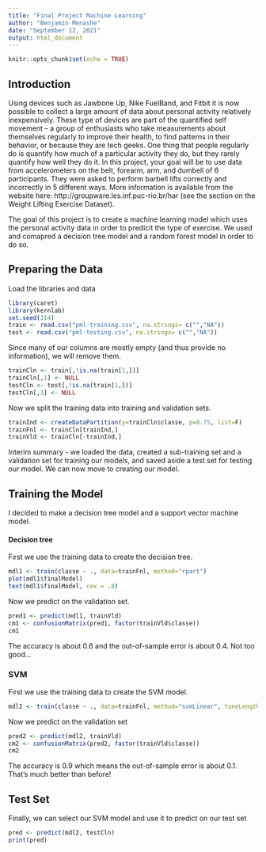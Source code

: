 ```yaml
---
title: "Final Project Machine Learning"
author: "Benjamin Menashe"
date: "September 12, 2021"
output: html_document
---
```


```r
knitr::opts_chunk$set(echo = TRUE)
```

## Introduction
Using devices such as Jawbone Up, Nike FuelBand, and Fitbit it is now possible to collect a large amount of data about personal activity relatively inexpensively. These type of devices are part of the quantified self movement – a group of enthusiasts who take measurements about themselves regularly to improve their health, to find patterns in their behavior, or because they are tech geeks. One thing that people regularly do is quantify how much of a particular activity they do, but they rarely quantify how well they do it. In this project, your goal will be to use data from accelerometers on the belt, forearm, arm, and dumbell of 6 participants. They were asked to perform barbell lifts correctly and incorrectly in 5 different ways. More information is available from the website here: http://groupware.les.inf.puc-rio.br/har (see the section on the Weight Lifting Exercise Dataset).

The goal of this project is to create a machine learning model which uses the personal activity data in order to predicit the type of exercise. We used and comapred a decision tree model and a random forest model in order to do so. 

## Preparing the Data
Load the libraries and data
```r
library(caret)
library(kernlab)
set.seed(314)
train <- read.csv("pml-training.csv", na.strings= c("","NA"))
test <- read.csv("pml-testing.csv", na.strings= c("","NA"))
```

Since many of our columns are mostly empty (and thus provide no information), we will remove them.
```r
trainCln <- train[,!is.na(train[1,])]
trainCln[,1] <- NULL
testCln <- test[,!is.na(train[1,])]
testCln[,1] <- NULL
```

Now we split the training data into training and validation sets. 
```r
trainInd <- createDataPartition(y=trainCln$classe, p=0.75, list=F)
trainFnl <- trainCln[trainInd,]
trainVld <- trainCln[-trainInd,]
```

Interim summary - we loaded the data, created a sub-training set and a validation set for training our models, and saved aside a test set for testing our model. We can now move to creating our model.

## Training the Model

I decided to make a decision tree model and a support vector machine model.

#### Decision tree
First we use the training data to create the decision tree.
```r
mdl1 <- train(classe ~ ., data=trainFnl, method="rpart")
plot(mdl1$finalModel)
text(mdl1$finalModel, cex = .8)
```

Now we predict on the validation set.
```r
pred1 <- predict(mdl1, trainVld)
cm1 <- confusionMatrix(pred1, factor(trainVld$classe))
cm1
```

The accuracy is about 0.6 and the out-of-sample error is about 0.4. Not too good...

### SVM
First we use the training data to create the SVM model.
```r
mdl2 <- train(classe ~ ., data=trainFnl, method="svmLinear", tuneLength = 4)
```

Now we predict on the validation set
```r
pred2 <- predict(mdl2, trainVld)
cm2 <- confusionMatrix(pred2, factor(trainVld$classe))
cm2
```

The accuracy is 0.9 which means the out-of-sample error is about 0.1. That's much better than before!


## Test Set

Finally, we can select our SVM model and use it to predict on our test set
```r
pred <- predict(mdl2, testCln)
print(pred)
```
